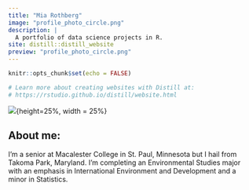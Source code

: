 ```yaml
---
title: "Mia Rothberg"
image: "profile_photo_circle.png"
description: |
  A portfolio of data science projects in R.
site: distill::distill_website
preview: "profile_photo_circle.png"
---
```


```r
knitr::opts_chunk$set(echo = FALSE)

# Learn more about creating websites with Distill at:
# https://rstudio.github.io/distill/website.html

```

![](profile_photo_circle.png){height=25%, width = 25%}

## About me: 

I'm a senior at Macalester College in St. Paul, Minnesota but I hail from Takoma Park, Maryland. I'm completing an Environmental Studies major with an emphasis in International Environment and Development and a minor in Statistics.  